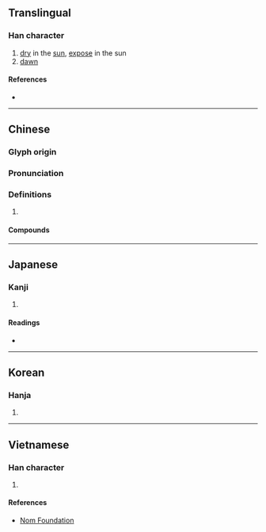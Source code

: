 {{character info}}
==Translingual==

===Han character===
{{Han char|rn=72|rad=日|as=07|sn=11|four=64027|canj=AKKB|ids=⿰日希}}

# [[dry]] in the [[sun]], [[expose]] in the sun
# [[dawn]]

====References====
* {{Han ref|kx=0495.440|dkj=13949|hdz=21514.020|uh=665E|ud=26206|bh=B1E3|bd=45539}}

----

==Chinese==
{{zh-forms}}

===Glyph origin===
{{Han etym}}

===Pronunciation===
{{zh-pron
|m=xī
|c=hei1
|mc=y
|oc=y
|cat=
}}

===Definitions===
{{zh-hanzi}}

# {{rfdef|zh}}

====Compounds====
{{zh-der|晞堁|晞曜|晞髮}}

----

==Japanese==

===Kanji===
{{ja-kanji|grade=|rs=日07}}

# {{rfdef|ja|sort=日07}}

====Readings====
* {{ja-readings
|goon=け
|kanon=き
|kun=かわ-く
}}

----

==Korean==

===Hanja===
{{ko-hanja|hangeul=희|eumhun=|rv=hui|mr=hŭi|y=huy}}

# {{rfdef|ko|sort=日07}}

----

==Vietnamese==

===Han character===
{{vi-readings|rs=日07|reading=hi}}

# {{rfdef|vi|sort=日07}}

====References====
* [http://nomfoundation.org/common/nom_details.php?codepoint=665e Nom Foundation]